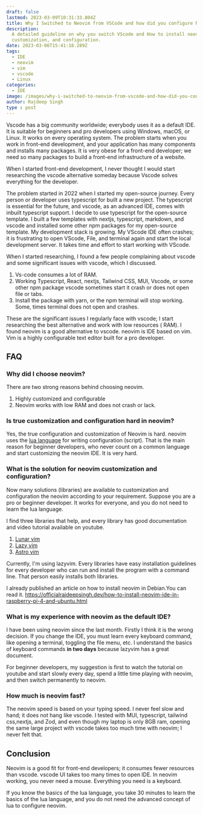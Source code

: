```yaml
---
draft: false
lastmod: 2023-03-09T10:31:33.804Z
title: Why I Switched to Neovim from VSCode and how did you configure Neovim?
description:
  A detailed guideline on why you switch VScode and How to install neovim,
  customization, and configuration.
date: 2023-03-06T15:41:18.289Z
tags:
  - IDE
  - neovim
  - vim
  - vscode
  - Linux
categories:
  - IDE
image: /images/why-i-switched-to-neovim-from-vscode-and-how-did-you-configure-neovim.png
author: Rajdeep Singh
type : post
---
```


Vscode has a big community worldwide; everybody uses it as a default IDE. It is suitable for beginners and pro developers using Windows, macOS, or Linux. It works on every operating system. The problem starts when you work in front-end development, and your application has many components and installs many packages. It is very obese for a front-end developer; we need so many packages to build a front-end infrastructure of a website.

When I started front-end development, I never thought I would start researching the vscode alternative someday because Vscode solves everything for the developer.

The problem started in 2022 when I started my open-source journey. Every person or developer uses typescript for built a new project. The typescript is essential for the future, and vscode, as an advanced IDE, comes with inbuilt typescript support.
I decide to use typescript for the open-source template. I built a few templates with nextjs, typescript, markdown, and vscode and installed some other npm packages for my open-source template. My development stack is growing.
My VScode IDE often crashes; it is frustrating to open VScode, File, and terminal again and start the local development server. It takes time and effort to start working with VScode.

When I started researching, I found a few people complaining about vscode and some significant issues with vscode, which I discussed.

1. Vs-code consumes a lot of RAM.
2. Working Typescript, React, nextjs, Tailwind CSS, MUI, Vscode, or some other npm package vscode sometimes start it crash or does not open file or tabs.
3. Install the package with yarn, or the npm terminal will stop working. Some, times terminal does not open and crashes.

These are the significant issues I regularly face with vscode; I start researching the best alternative and work with low resources ( RAM). I found neovim is a good alternative to vscode. neovim is IDE based on vim. Vim is a highly configurable text editor built for a pro developer.

## FAQ

### Why did I choose neovim?

There are two strong reasons behind choosing neovim.

1. Highly customized and configurable
2. Neovim works with low RAM and does not crash or lack.

### Is true customization and configuration hard in neovim?

Yes, the true configuration and customization of Neovim is hard. neovim uses the [lua language](https://www.lua.org/) for writing configuration (script). That is the main reason for beginner developers, who never count on a common language and start customizing the neovim IDE. It is very hard.

### What is the solution for neovim customization and configuration?

Now many solutions (libraries) are available to customization and configuration the neovim according to your requirement. Suppose you are a pro or beginner developer. It works for everyone, and you do not need to learn the lua language.

I find three libraries that help, and every library has good documentation and video tutorial available on youtube.

1. [Lunar vim](https://www.lunarvim.org/docs/installation)
2. [Lazy vim](https://www.lazyvim.org/)
3. [Astro vim](https://github.com/AstroNvim/AstroNvim)

Currently, I'm using lazyvim. Every libraries have easy installation guidelines for every developer who can run and install the program with a command line. That person easily installs both libraries.

I already published an article on how to install neovim in Debian.You can read it.
https://officialrajdeepsingh.dev/how-to-install-neovim-ide-in-raspberry-pi-4-and-ubuntu.html

### [](https://officialrajdeepsingh.dev/how-to-install-neovim-ide-in-raspberry-pi-4-and-ubuntu.html)What is my experience with neovim as the default IDE?

I have been using neovim since the last month. Firstly I think it is the wrong decision. If you change the IDE, you must learn every keyboard command, like opening a terminal, toggling the file menu, etc. I understand the basics of keyboard commands **in two days** because lazyvim has a great document.

For beginner developers, my suggestion is first to watch the tutorial on youtube and start slowly every day, spend a little time playing with neovim, and then switch permanently to neovim.

### How much is neovim fast?

The neovim speed is based on your typing speed. I never feel slow and hand; it does not hang like vscode. I tested with MUI, typescript, tailwind css,nextjs, and Zod, and even though my laptop is only 8GB ram, opening the same large project with vscode takes too much time with neovim; I never felt that.

## Conclusion

Neovim is a good fit for front-end developers; it consumes fewer resources than vscode. vscode UI takes too many times to open IDE. In neovim working, you never need a mouse. Everything you need is a keyboard.

<Alert color="blue">
If you know the basics of the lua language, you take 30 minutes to learn the basics of the lua language, and you do not need the advanced concept of lua to configure neovim.
</Alert>

